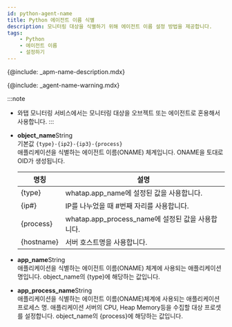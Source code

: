 ```yaml
---
id: python-agent-name
title: Python 에이전트 이름 식별
description: 모니터링 대상을 식별하기 위해 에이전트 이름 설정 방법을 제공합니다.
tags:
    - Python
    - 에이전트 이름
    - 설정하기
---
```


{@include: _apm-name-description.mdx}

{@include: _agent-name-warning.mdx}

:::note
* 와탭 모니터링 서비스에서는 모니터링 대상을 오브젝트 또는 에이전트로 혼용해서 사용합니다.
:::

<!-- 와탭은 애플리케이션 서버 식별을 위해 애플리케이션 서버 종류, 서버 IP, 서비스 포트를 조합하여 고유 식별자로 사용합니다. -->

* **object_name**<span class='type'>String</span><br/>
    기본값 `{type}-{ip2}-{ip3}-{process}`  
    애플리케이션을 식별하는 에이전트 이름(ONAME) 체계입니다. ONAME을 토대로 OID가 생성됩니다. 

    |명칭|설명|
    |----|----|
    |{type}|whatap.app_name에 설정된 값을 사용합니다.|
    |{ip#}|IP를 나누었을 때 #번째 자리를 사용합니다.|
    |{process}|whatap.app_process_name에 설정된 값을 사용합니다.|
    |{hostname}|서버 호스트명을 사용합니다.|

<!-- 문의 -->
* **app_name**<span class='type'>String</span><br/>
    애플리케이션을 식별하는 에이전트 이름(ONAME) 체계에 사용되는 애플리케이션 명입니다. object_name의 {type}에 해당하는 값입니다.

* **app_process_name**<span class='type'>String</span><br/> 
    애플리케이션을 식별하는 에이전트 이름(ONAME)체계에 사용되는 애플리케이션 프로세스 명. 애플리케이션 서버의 CPU, Heap Memory등을 수집할 대상 프로셋를 설정합니다. object_name의 {process}에 해당하는 값입니다. 
